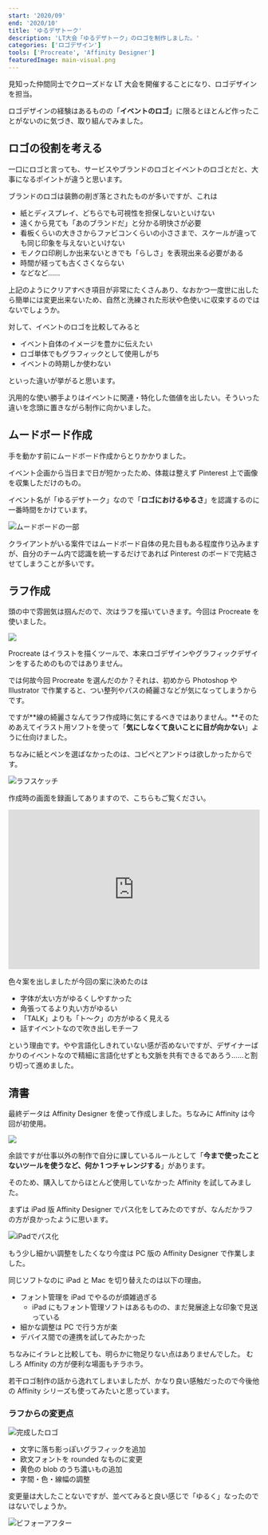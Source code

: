 ```yaml
---
start: '2020/09'
end: '2020/10'
title: 'ゆるデザトーク'
description: 'LT大会「ゆるデザトーク」のロゴを制作しました。'
categories: ['ロゴデザイン']
tools: ['Procreate', 'Affinity Designer']
featuredImage: main-visual.png
---
```


見知った仲間同士でクローズドな LT 大会を開催することになり、ロゴデザインを担当。

ロゴデザインの経験はあるものの「**イベントのロゴ**」に限るとほとんど作ったことがないのに気づき、取り組んでみました。

## ロゴの役割を考える

一口にロゴと言っても、サービスやブランドのロゴとイベントのロゴとだと、大事になるポイントが違うと思います。

ブランドのロゴは装飾の削ぎ落とされたものが多いですが、これは

- 紙とディスプレイ、どちらでも可視性を担保しないといけない
- 遠くから見ても「あのブランドだ」と分かる明快さが必要
- 看板くらいの大きさからファビコンくらいの小ささまで、スケールが違っても同じ印象を与えないといけない
- モノクロ印刷しか出来ないときでも「らしさ」を表現出来る必要がある
- 時間が経っても古くさくならない
- などなど……

上記のようにクリアすべき項目が非常にたくさんあり、なおかつ一度世に出したら簡単には変更出来ないため、自然と洗練された形状や色使いに収束するのではないでしょうか。

対して、イベントのロゴを比較してみると

- イベント自体のイメージを豊かに伝えたい
- ロゴ単体でもグラフィックとして使用しがち
- イベントの時期しか使わない

といった違いが挙がると思います。

汎用的な使い勝手よりはイベントに関連・特化した価値を出したい。そういった違いを念頭に置きながら制作に向かいました。

## ムードボード作成

手を動かす前にムードボード作成からとりかかりました。

イベント企画から当日まで日が短かったため、体裁は整えず Pinterest 上で画像を収集しただけのもの。

イベント名が「ゆるデザトーク」なので「**ロゴにおけるゆるさ**」を認識するのに一番時間をかけています。

![ムードボードの一部](./moodboard.png)

クライアントがいる案件ではムードボード自体の見た目もある程度作り込みますが、自分のチーム内で認識を統一するだけであれば Pinterest のボードで完結させてしまうことが多いです。

## ラフ作成

頭の中で雰囲気は掴んだので、次はラフを描いていきます。今回は Procreate を使いました。

![](./procreate.png)

Procreate はイラストを描くツールで、本来ロゴデザインやグラフィックデザインをするためのものではありません。

では何故今回 Procreate を選んだのか？それは、初めから Photoshop や Illustrator で作業すると、つい整列やパスの綺麗さなどが気になってしまうからです。

ですが**線の綺麗さなんてラフ作成時に気にするべきではありません。**そのためあえてイラスト用ソフトを使って「**気にしなくて良いことに目が向かない**」ように仕向けました。

ちなみに紙とペンを選ばなかったのは、コピペとアンドゥは欲しかったからです。

![ラフスケッチ](./rough-sketch.jpg)

作成時の画面を録画してありますので、こちらもご覧ください。

<iframe width='100%' height='320' src='https://www.youtube.com/embed/4sANqN2tRDE' frameborder='0' allow='accelerometer; autoplay; clipboard-write; encrypted-media; gyroscope; picture-in-picture' allowfullscreen></iframe>

色々案を出しましたが今回の案に決めたのは

- 字体が太い方がゆるくしやすかった
- 角張ってるより丸い方がゆるい
- 「TALK」よりも「ト〜ク」の方がゆるく見える
- 話すイベントなので吹き出しモチーフ

という理由です。やや言語化しきれていない感が否めないですが、デザイナーばかりのイベントなので精細に言語化せずとも文脈を共有できるであろう……と割り切って進めました。

## 清書

最終データは Affinity Designer を使って作成しました。ちなみに Affinity は今回が初使用。

![](./affinity-designer.png)

余談ですが仕事以外の制作で自分に課しているルールとして「**今まで使ったことないツールを使うなど、何か 1 つチャレンジする**」があります。

そのため、購入してからほとんど使用していなかった Affinity を試してみました。

まずは iPad 版 Affinity Designer でパス化をしてみたのですが、なんだかラフの方が良かったように思います。

![iPadでパス化](ipad-path.jpg)

もう少し細かい調整をしたくなり今度は PC 版の Affinity Designer で作業しました。

同じソフトなのに iPad と Mac を切り替えたのは以下の理由。

- フォント管理を iPad でやるのが煩雑過ぎる
  - iPad にもフォント管理ソフトはあるものの、まだ発展途上な印象で見送っている
- 細かな調整は PC で行う方が楽
- デバイス間での連携を試してみたかった

ちなみにイラレと比較しても、明らかに物足りない点はありませんでした。
むしろ Affinity の方が便利な場面もチラホラ。

若干ロゴ制作の話から逸れてしまいましたが、かなり良い感触だったので今後他の Affinity シリーズも使ってみたいと思っています。

### ラフからの変更点

![完成したロゴ](./completion.png)

- 文字に落ち影っぽいグラフィックを追加
- 欧文フォントを rounded なものに変更
- 黄色の blob のうち濃いもの追加
- 字間・色・線幅の調整

変更量は大したことないですが、並べてみると良い感じで「ゆるく」なったのではないでしょうか。

![ビフォーアフター](./before-after.jpg)
